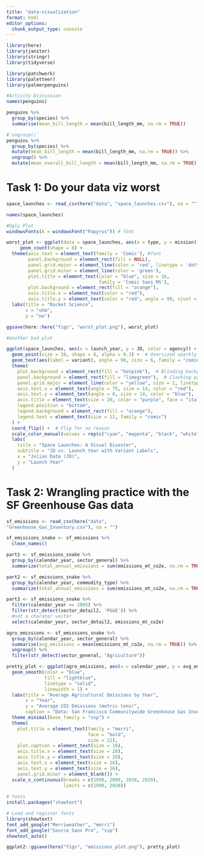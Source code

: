 ```yaml
---
title: "data-visualization"
format: html
editor_options: 
  chunk_output_type: console
---
```


```r
library(here)
library(janitor)
library(stringr)
library(tidyverse)

library(patchwork)
library(paletteer)
library(palmerpenguins)
```

```r
#Activity Discussion
names(penguins)

penguins %>% 
  group_by(species) %>% 
  summarise(mean_bill_length = mean(bill_length_mm, na.rm = TRUE))

#`ungroup()`
penguins %>% 
  group_by(species) %>% 
  mutate(mean_bill_length = mean(bill_length_mm, na.rm = TRUE)) %>% 
  ungroup() %>% 
  mutate(mean_overall_bill_length = mean(bill_length_mm, na.rm = TRUE))
```

# Task 1: Do your data viz worst
```r
space_launches <- read_csv(here("data", "space_launches.csv"), na = "")

names(space_launches)

```

```r
#Ugly Plot
windowsFonts(A = windowsFont("Papyrus")) # font

worst_plot <- ggplot(data = space_launches, aes(x = type, y = mission)) + 
     geom_count(shape = 8) +
  theme(axis.text = element_text(family = 'Comic'), #font
        panel.background = element_rect(fill = NULL),
        panel.grid.major = element_line(color = 'red', linetype = 'dotted'),
        panel.grid.minor = element_line(color = 'green'),
        plot.title = element_text(color = "blue", size = 16,
                                  family = 'Comic Sans MS'),
        plot.background = element_rect(fill = "orange"),
        axis.title.x = element_text(color = "red"),
        axis.title.y = element_text(color = "red", angle = 90, vjust = 0.5)) +
  labs(title = "Rocket Science",
       x = "uhm",
       y = "no")

ggsave(here::here("figs", "worst_plot.png"), worst_plot)  
```

```r
#another bad plot

ggplot(space_launches, aes(x = launch_year, y = JD, color = agency)) +
  geom_point(size = 10, shape = 8, alpha = 0.3) +  # Oversized sparkly stars
  geom_text(aes(label = variant), angle = 90, size = 6, family = "comic") +  # Vertical Comic Sans
  theme(
    plot.background = element_rect(fill = "hotpink"),  # Blinding background
    panel.background = element_rect(fill = "limegreen"),  # Clashing panel
    panel.grid.major = element_line(color = "yellow", size = 2, linetype = "dotted"),  # Distracting grid
    axis.text.x = element_text(angle = 75, size = 14, color = "red"),  # Tilted, oversized, red ticks
    axis.text.y = element_text(angle = 0, size = 14, color = "blue"),  # Contrasting y ticks
    axis.title = element_text(size = 20, color = "purple", face = "italic"),  # Loud axis titles
    legend.position = "bottom",
    legend.background = element_rect(fill = "orange"),
    legend.text = element_text(size = 12, family = "comic")
  ) +
  coord_flip() +  # Flip for no reason
  scale_color_manual(values = rep(c("cyan", "magenta", "black", "white"), 10)) +  # Eye-searing palette
  labs(
    title = "Space Launches: A Visual Disaster",
    subtitle = "JD vs. Launch Year with Variant Labels",
    x = "Julian Date (JD)",
    y = "Launch Year"
  )
```

# Task 2: Wrangling practice with the SF Greenhouse Gas data
```r

sf_emissions <- read_csv(here("data",
"Greenhouse_Gas_Inventory.csv"), na = "")

sf_emissions_snake <- sf_emissions %>% 
  clean_names()

part1 <- sf_emissions_snake %>% 
  group_by(calendar_year, sector_general) %>% 
  summarize(total_annual_emissions = sum(emissions_mt_co2e, na.rm = TRUE))

part2 <- sf_emissions_snake %>% 
  group_by(calendar_year, commodity_type) %>% 
  summarize(total_annual_emissions = sum(emissions_mt_co2e, na.rm = TRUE))

part3 <- sf_emissions_snake %>% 
  filter(calendar_year >= 2005) %>% 
  filter(str_detect(sector_detail2, 'PG&E')) %>%
  #not a charater vector
  select(calendar_year, sector_detail2, emissions_mt_co2e)
```

```r
agro_emissions <- sf_emissions_snake %>% 
  group_by(calendar_year, sector_general) %>% 
  summarise(avg_emissions = mean(emissions_mt_co2e, na.rm = TRUE)) %>% 
  ungroup() %>% 
  filter(str_detect(sector_general, "Agriculture"))
```

```r
pretty_plot <- ggplot(agro_emissions, aes(x = calendar_year, y = avg_emissions)) +
  geom_smooth(color = "blue",
              fill = "lightblue",
              linetype = "solid",
              linewidth = 1) +
  labs(title = "Average Agricultural Emissions by Year",
       x = "Year",
       y = "Average CO2 Emissions (metric tons)",
       caption = "Data: San Francisco Communitywide Greenhouse Gas Inventory") +
  theme_minimal(base_family = "ssp") +
  theme(
    plot.title = element_text(family = "merri", 
                              face = "bold",  
                              size = 22),
    plot.caption = element_text(size = 16),
    axis.title.x = element_text(size = 20),
    axis.title.y = element_text(size = 20),
    axis.text.x = element_text(size = 16),
    axis.text.y = element_text(size = 16),
    panel.grid.minor = element_blank()) +
  scale_x_continuous(breaks = c(1990, 2000, 2010, 2020), 
                     limits = c(1990, 2020))
  
# fonts
install.packages("showtext")

# Load and register fonts
library(showtext)
font_add_google("Merriweather", "merri")
font_add_google("Source Sans Pro", "ssp")
showtext_auto()

ggplot2::ggsave(here("figs", "emissions_plot.png"), pretty_plot)
```

